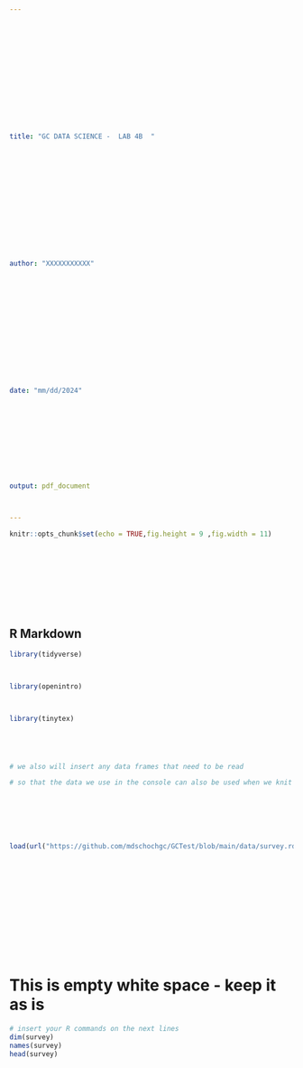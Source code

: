 ---















title: "GC DATA SCIENCE -  LAB 4B  "















author: "XXXXXXXXXXX"















date: "mm/dd/2024"











output: pdf_document



---















```{r setup, include=FALSE}







knitr::opts_chunk$set(echo = TRUE,fig.height = 9 ,fig.width = 11)











```











## R Markdown











```{r include = FALSE, warning = FALSE, results = FALSE}











library(tidyverse)



library(openintro)



library(tinytex)





# we also will insert any data frames that need to be read

# so that the data we use in the console can also be used when we knit







load(url("https://github.com/mdschochgc/GCTest/blob/main/data/survey.rda?raw=true"))















```







# This is empty white space - keep it as is 











```{r "TEST", error = TRUE, warning = FALSE}



# insert your R commands on the next lines
dim(survey)
names(survey) 
head(survey)





























```







